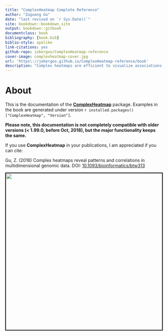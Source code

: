 ```yaml
--- 
title: "ComplexHeatmap Complete Reference"
author: "Zuguang Gu"
date: "last revised on `r Sys.Date()`"
site: bookdown::bookdown_site
output: bookdown::gitbook
documentclass: book
bibliography: [book.bib]
biblio-style: apalike
link-citations: yes
github-repo: jokergoo/ComplexHeatmap-reference
cover-image: complexheatmap-cover.jpg
url: 'https\://jokergoo.github.io/ComplexHeatmap-reference/book'
description: "Complex heatmaps are efficient to visualize associations between different sources of data sets and reveal potential patterns. Here the ComplexHeatmap R package provides a highly flexible way to arrange multiple heatmaps and supports various annotation graphics. This book is the complete reference to ComplexHeatmap pacakge."
---
```


# About {-}

This is the documentation of the
[**ComplexHeatmap**](http://bioconductor.org/packages/ComplexHeatmap/) package. Examples in the book
are generated under version `r installed.packages()["ComplexHeatmap", "Version"]`.

**Please note, this documentation is not completely compatible with older versions (< 1.99.0, before
Oct, 2018), but the major functionality keeps the same.**

If you use **ComplexHeatmap** in your publications, I am appreciated if you can cite:

Gu, Z. (2016) Complex heatmaps reveal patterns and correlations in multidimensional genomic data.
DOI: [10.1093/bioinformatics/btw313](https://doi.org/10.1093/bioinformatics/btw313)


<img src="complexheatmap-cover.jpg" style="width:500px;border:2px solid black;" />
